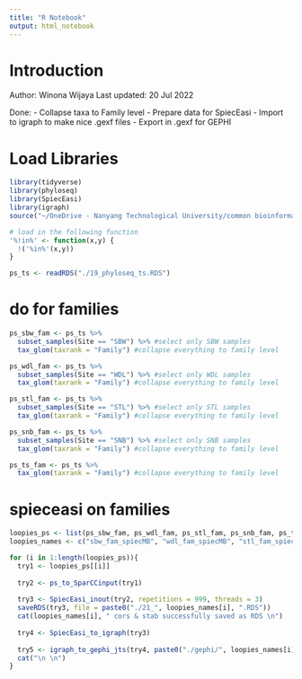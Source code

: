 ```yaml
---
title: "R Notebook"
output: html_notebook
---
```


# Introduction
Author: Winona Wijaya
Last updated: 20 Jul 2022

Done:
- Collapse taxa to Family level
- Prepare data for SpiecEasi
- Import to igraph to make nice .gexf files
- Export in .gexf for GEPHI



# Load Libraries
```r
library(tidyverse)
library(phyloseq)
library(SpiecEasi)
library(igraph)
source("~/OneDrive - Nanyang Technological University/common bioinformatics/extra_functions copy.R")

# load in the following function
'%!in%' <- function(x,y) {
  !('%in%'(x,y))
}

ps_ts <- readRDS("./19_phyloseq_ts.RDS")
```

# do for families
```r
ps_sbw_fam <- ps_ts %>%
  subset_samples(Site == "SBW") %>% #select only SBW samples
  tax_glom(taxrank = "Family") #collapse everything to family level

ps_wdl_fam <- ps_ts %>%
  subset_samples(Site == "WDL") %>% #select only WDL samples
  tax_glom(taxrank = "Family") #collapse everything to family level

ps_stl_fam <- ps_ts %>%
  subset_samples(Site == "STL") %>% #select only STL samples
  tax_glom(taxrank = "Family") #collapse everything to family level

ps_snb_fam <- ps_ts %>%
  subset_samples(Site == "SNB") %>% #select only SNB samples
  tax_glom(taxrank = "Family") #collapse everything to family level

ps_ts_fam <- ps_ts %>%
  tax_glom(taxrank = "Family") #collapse everything to family level
```

# spieceasi on families
```r
loopies_ps <- list(ps_sbw_fam, ps_wdl_fam, ps_stl_fam, ps_snb_fam, ps_ts_fam)
loopies_names <- c("sbw_fam_spiecMB", "wdl_fam_spiecMB", "stl_fam_spiecMB", "snb_fam_spiecMB", "ps_ts_fam")

for (i in 1:length(loopies_ps)){
  try1 <- loopies_ps[[i]]
  
  try2 <- ps_to_SparCCinput(try1)
  
  try3 <- SpiecEasi_inout(try2, repetitions = 999, threads = 3)
  saveRDS(try3, file = paste0("./21_", loopies_names[i], ".RDS"))
  cat(loopies_names[i], " cors & stab successfully saved as RDS \n")
  
  try4 <- SpiecEasi_to_igraph(try3)
  
  try5 <- igraph_to_gephi_jts(try4, paste0("./gephi/", loopies_names[i], ".gexf"))
  cat("\n \n")
}


```








